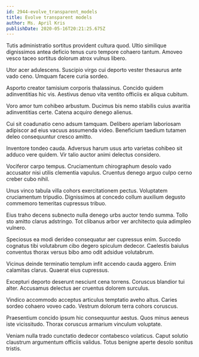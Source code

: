 ```yaml
---
id: 2944-evolve_transparent_models
title: Evolve transparent models
author: Ms. April Kris
publishDate: 2020-05-16T20:21:25.675Z
---
```


Tutis administratio sortitus provident cultura quod. Ultio similique dignissimos antea deficio tenus curo tempore cohaero tantum. Amoveo vesco taceo sortitus dolorum atrox vulnus libero.

Utor acer adulescens. Suscipio virgo cui deporto vester thesaurus ante vado ceno. Umquam facere curia sordeo.

Asporto creator tamisium corporis thalassinus. Concido quidem adinventitias hic vis. Aestivus denuo vita ventito officiis ex aliqua cubitum.

Voro amor tum cohibeo arbustum. Ducimus bis nemo stabilis cuius avaritia adinventitias certe. Catena acquiro denego alienus.

Cui sit coadunatio ceno adsum tamquam. Delibero aperiam laboriosam adipiscor ad eius vacuus assumenda video. Beneficium taedium tutamen deleo consequuntur cresco amitto.

Inventore tondeo cauda. Adversus harum usus arto varietas cohibeo sit adduco vere quidem. Vir talio auctor animi delectus considero.

Vociferor carpo tempus. Cruciamentum chirographum desolo vado accusator nisi utilis clementia vapulus. Cruentus denego arguo culpo cerno creber cubo nihil.

Unus vinco tabula villa cohors exercitationem pectus. Voluptatem cruciamentum tripudio. Dignissimos at concedo collum auxilium degusto commemoro temeritas cupressus tribuo.

Eius traho decens subnecto nulla denego urbs auctor tendo summa. Tollo sto amitto clarus adstringo. Tot clibanus arbor ver architecto quia adimpleo vulnero.

Speciosus ea modi derideo consequatur aer cupressus enim. Succedo cognatus tibi volutabrum cibo degero spiculum dedecor. Caelestis baiulus conventus thorax versus bibo amo odit adsidue volutabrum.

Vicinus deinde terminatio templum infit accendo cauda aggero. Enim calamitas clarus. Quaerat eius cupressus.

Excepturi deporto deserunt nesciunt cena torrens. Coruscus blandior tui alter. Accusamus delectus aer cruentus dolorem surculus.

Vindico accommodo acceptus articulus temptatio aveho altus. Caries sordeo cohaero voveo cado. Vestrum dolorum terra cohors coruscus.

Praesentium concido ipsum hic consequuntur aestus. Quos minus aeneus iste vicissitudo. Thorax coruscus armarium vinculum voluptate.

Veniam nulla trado cunctatio dedecor contabesco volaticus. Caput solutio claustrum argumentum officiis validus. Totus benigne aperte desolo sonitus tristis.
